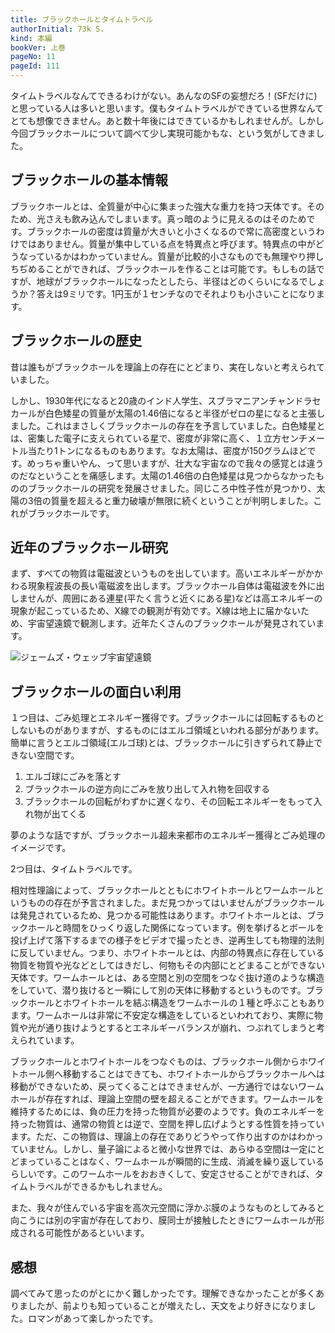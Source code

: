 ```yaml
---
title: ブラックホールとタイムトラベル
authorInitial: 73k S.
kind: 本編
bookVer: 上巻
pageNo: 11
pageId: 111
---
```


タイムトラベルなんてできるわけがない。あんなのSFの妄想だろ！(SFだけに)と思っている人は多いと思います。僕もタイムトラベルができている世界なんてとても想像できません。あと数十年後にはできているかもしれませんが。しかし今回ブラックホールについて調べて少し実現可能かもな、という気がしてきました。

## ブラックホールの基本情報

ブラックホールとは、全質量が中心に集まった強大な重力を持つ天体です。そのため、光さえも飲み込んでしまいます。真っ暗のように見えるのはそのためです。ブラックホールの密度は質量が大きいと小さくなるので常に高密度というわけではありません。質量が集中している点を特異点と呼びます。特異点の中がどうなっているかはわかっていません。質量が比較的小さなものでも無理やり押しちぢめることができれば、ブラックホールを作ることは可能です。もしもの話ですが、地球がブラックホールになったとしたら、半径はどのくらいになるでしょうか？答えは9ミリです。1円玉が１センチなのでそれよりも小さいことになります。

## ブラックホールの歴史

昔は誰もがブラックホールを理論上の存在にとどまり、実在しないと考えられていました。

しかし、1930年代になると20歳のインド人学生、スブラマニアンチャンドラセカールが白色矮星の質量が太陽の1.46倍になると半径がゼロの星になると主張しました。これはまさしくブラックホールの存在を予言していました。白色矮星とは、密集した電子に支えられている星で、密度が非常に高く、１立方センチメートル当たり1トンになるものもあります。なお太陽は、密度が150グラムほどです。めっちゃ重いやん、って思いますが、壮大な宇宙なので我々の感覚とは違うのだなということを痛感します。太陽の1.46倍の白色矮星は見つからなかったもののブラックホールの研究を発展させました。同じころ中性子性が見つかり、太陽の3倍の質量を超えると重力破壊が無限に続くということが判明しました。これがブラックホールです。 

## 近年のブラックホール研究

まず、すべての物質は電磁波というものを出しています。高いエネルギーがかかわる現象程波長の長い電磁波を出します。ブラックホール自体は電磁波を外に出しませんが、周囲にある連星(平たく言うと近くにある星)などは高エネルギーの現象が起こっているため、X線での観測が有効です。X線は地上に届かないため、宇宙望遠鏡で観測します。近年たくさんのブラックホールが発見されています。

![ジェームズ・ウェッブ宇宙望遠鏡](./宇宙望遠鏡.png)

## ブラックホールの面白い利用

１つ目は、ごみ処理とエネルギー獲得です。ブラックホールには回転するものとしないものがありますが、するものにはエルゴ領域といわれる部分があります。簡単に言うとエルゴ領域(エルゴ球)とは、ブラックホールに引きずられて静止できない空間です。

1. エルゴ球にごみを落とす
2. ブラックホールの逆方向にごみを放り出して入れ物を回収する
3. ブラックホールの回転がわずかに遅くなり、その回転エネルギーをもって入れ物が出てくる

夢のような話ですが、ブラックホール超未来都市のエネルギー獲得とごみ処理のイメージです。

2つ目は、タイムトラベルです。

相対性理論によって、ブラックホールとともにホワイトホールとワームホールというものの存在が予言されました。まだ見つかってはいませんがブラックホールは発見されているため、見つかる可能性はあります。ホワイトホールとは、ブラックホールと時間をひっくり返した関係になっています。例を挙げるとボールを投げ上げて落下するまでの様子をビデオで撮ったとき、逆再生しても物理的法則に反していません。つまり、ホワイトホールとは、内部の特異点に存在している物質を物質や光などとしてはきだし、何物もその内部にとどまることができない天体です。ワームホールとは、ある空間と別の空間をつなぐ抜け道のような構造をしていて、潜り抜けると一瞬にして別の天体に移動するというものです。ブラックホールとホワイトホールを結ぶ構造をワームホールの１種と呼ぶこともあります。ワームホールは非常に不安定な構造をしているといわれており、実際に物質や光が通り抜けようとするとエネルギーバランスが崩れ、つぶれてしまうと考えられています。

ブラックホールとホワイトホールをつなぐものは、ブラックホール側からホワイトホール側へ移動することはできても、ホワイトホールからブラックホールへは移動ができないため、戻ってくることはできませんが、一方通行ではないワームホールが存在すれば、理論上空間の壁を超えることができます。ワームホールを維持するためには、負の圧力を持った物質が必要のようです。負のエネルギーを持った物質は、通常の物質とは逆で、空間を押し広げようとする性質を持っています。ただ、この物質は、理論上の存在でありどうやって作り出すのかはわかっていません。しかし、量子論によると微小な世界では、あらゆる空間は一定にとどまっていることはなく、ワームホールが瞬間的に生成、消滅を繰り返しているらしいです。このワームホールをおおきくして、安定させることができれば、タイムトラベルができるかもしれません。

<Blackhole />

また、我々が住んでいる宇宙を高次元空間に浮かぶ膜のようなものとしてみると向こうには別の宇宙が存在しており、膜同士が接触したときにワームホールが形成される可能性があるといいます。

## 感想

調べてみて思ったのがとにかく難しかったです。理解できなかったことが多くありましたが、前よりも知っていることが増えたし、天文をより好きになりました。ロマンがあって楽しかったです。